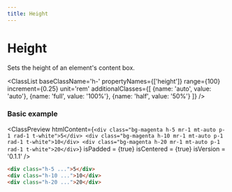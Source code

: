 ```yaml
---
title: Height
---
```



# Height

Sets the height of an element's content box.

<ClassList 
  baseClassName='h-' 
  propertyNames={['height']} 
  range={100} 
  increment={0.25} 
  unit='rem' 
  additionalClasses={[
    {name: 'auto', value: 'auto'},
    {name: 'full', value: '100%'},
    {name: 'half', value: '50%'}
  ]} 
/>

### Basic example

<ClassPreview
  htmlContent={`
    <div class="bg-magenta h-5 mr-1 mt-auto p-1 rad-1 t-white">5</div>
    <div class="bg-magenta h-10 mr-1 mt-auto p-1 rad-1 t-white">10</div>
    <div class="bg-magenta h-20 mr-1 mt-auto p-1 rad-1 t-white">20</div>
  `}
  isPadded = {true}
  isCentered = {true}
  isVersion = '0.1.1'
/>

```html
<div class="h-5 ...">5</div>
<div class="h-10 ...">10</div>
<div class="h-20 ...">20</div>
```